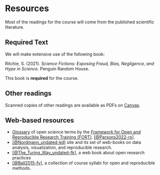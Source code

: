 # Resources {-}

Most of the readings for the course will come from the published scientific literature.

## Required Text {-}

We will make extensive use of the following book:

Ritchie, S. (2021). *Science Fictions: Exposing Fraud, Bias, Negligence, and Hype in Science*. Penguin Random House. 

This book is **required** for the course.

## Other readings

Scanned copies of other readings are available as PDFs on [Canvas](https://psu.instructure.com/courses/2245007/files/folder/readings).

## Web-based resources {-}

- [Glossary](https://forrt.org/glossary/) of open science terms by the [Framework for Open and Reproducible Research Training (FORT)](https://fort.org). [[@Parsons2022-rs]](http://dx.doi.org/10.1038/s41562-021-01269-4).
- [[@Nordmann_undated-kd]](https://psyteachr.github.io/) site and its set of web-books on data analysis, visualization, and reproducible research.
- [[@The_Turing_Way_undated-fk]](https://the-turing-way.netlify.app/reproducible-research/open.html), a web book about open research practices
- [[@Ball2015-fv]](https://osf.io/vkhbt/), a collection of course syllabi for open and reproducible methods.